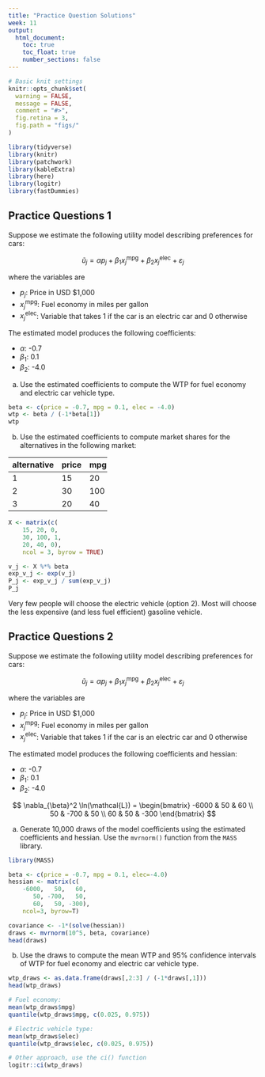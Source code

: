 ```yaml
---
title: "Practice Question Solutions"
week: 11
output:
  html_document:
    toc: true
    toc_float: true
    number_sections: false
---
```


```r
# Basic knit settings
knitr::opts_chunk$set(
  warning = FALSE,
  message = FALSE,
  comment = "#>",
  fig.retina = 3,
  fig.path = "figs/"
)

library(tidyverse)
library(knitr)
library(patchwork)
library(kableExtra)
library(here)
library(logitr)
library(fastDummies)
```

## Practice Questions 1

Suppose we estimate the following utility model describing preferences for cars:

$$
\tilde{u}_j = \alpha p_j + \beta_1 x_j^{\mathrm{mpg}} + \beta_2 x_j^{\mathrm{elec}} + \varepsilon_j
$$

where the variables are

- $p_j$: Price in USD $1,000
- $x_j^{\mathrm{mpg}}$: Fuel economy in miles per gallon
- $x_j^{\mathrm{elec}}$: Variable that takes 1 if the car is an electric car and 0 otherwise

The estimated model produces the following coefficients:

- $\alpha$: -0.7
- $\beta_1$: 0.1
- $\beta_2$: -4.0

a) Use the estimated coefficients to compute the WTP for fuel economy and electric car vehicle type.

```r
beta <- c(price = -0.7, mpg = 0.1, elec = -4.0)
wtp <- beta / (-1*beta[1])
wtp
```

b) Use the estimated coefficients to compute market shares for the alternatives in the following market:

<div style="width:200px">

alternative | price | mpg | elec
--|----|----|----
1 | 15 | 20 | 0
2 | 30 | 100 | 1
3 | 20 | 40 | 0

</div>

```r
X <- matrix(c(
    15, 20, 0,
    30, 100, 1,
    20, 40, 0),
    ncol = 3, byrow = TRUE)

v_j <- X %*% beta
exp_v_j <- exp(v_j)
P_j <- exp_v_j / sum(exp_v_j)
P_j
```

Very few people will choose the electric vehicle (option 2). Most will choose the less expensive (and less fuel efficient) gasoline vehicle.




## Practice Questions 2

Suppose we estimate the following utility model describing preferences for cars:

$$
\tilde{u}_j = \alpha p_j + \beta_1 x_j^{\mathrm{mpg}} + \beta_2 x_j^{\mathrm{elec}} + \varepsilon_j
$$

where the variables are

- $p_j$: Price in USD $1,000
- $x_j^{\mathrm{mpg}}$: Fuel economy in miles per gallon
- $x_j^{\mathrm{elec}}$: Variable that takes 1 if the car is an electric car and 0 otherwise

The estimated model produces the following coefficients and hessian:

- $\alpha$: -0.7
- $\beta_1$: 0.1
- $\beta_2$: -4.0

$$
\nabla_{\beta}^2 \ln(\mathcal{L}) =
\begin{bmatrix}
-6000 & 50 & 60
\\
50 & -700 & 50
\\
60 & 50 & -300
\end{bmatrix}
$$

a) Generate 10,000 draws of the model coefficients using the estimated coefficients and hessian. Use the `mvrnorm()` function from the `MASS` library.

```r
library(MASS)

beta <- c(price = -0.7, mpg = 0.1, elec=-4.0)
hessian <- matrix(c(
    -6000,   50,   60,
       50, -700,   50,
       60,   50, -300),
    ncol=3, byrow=T)

covariance <- -1*(solve(hessian))
draws <- mvrnorm(10^5, beta, covariance)
head(draws)
```

b) Use the draws to compute the mean WTP and 95% confidence intervals of WTP for fuel economy and electric car vehicle type.

```r
wtp_draws <- as.data.frame(draws[,2:3] / (-1*draws[,1]))
head(wtp_draws)

# Fuel economy:
mean(wtp_draws$mpg)
quantile(wtp_draws$mpg, c(0.025, 0.975))

# Electric vehicle type:
mean(wtp_draws$elec)
quantile(wtp_draws$elec, c(0.025, 0.975))

# Other approach, use the ci() function 
logitr::ci(wtp_draws)
```
